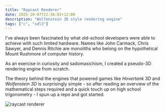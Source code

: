 ```yaml
---
title: "Raycast Renderer"
date: 2025-10-07T22:36:01+12:00
description: "Wolfenstein 3D style rendering engine"
tags: ["c", "sdl3"]
---
```


I've always been fascinated by what old-school developers were able to achieve with such limited hardware. Names like John Carmack, Chris Sawyer, and Dennis Ritchie are monoliths who belong on the hypothetical Mount Rushmore of computer history.

As an exercise in curiosity and sadomasichism, I created a pseudo-3D rendering engine from scratch.

The theory behind the engines that powered games like _Hovertank 3D_ and _Wolfenstein 3D_ is surprisingly simple - so after reading an overview of the mathematical steps required and a quick touch up on high school trigonometry - I spun up a repo and got started.

<img
  alt="raycast renderer"
  className="h-100 mx-auto"
  src="/images/projects/raycaster.png"
/>
